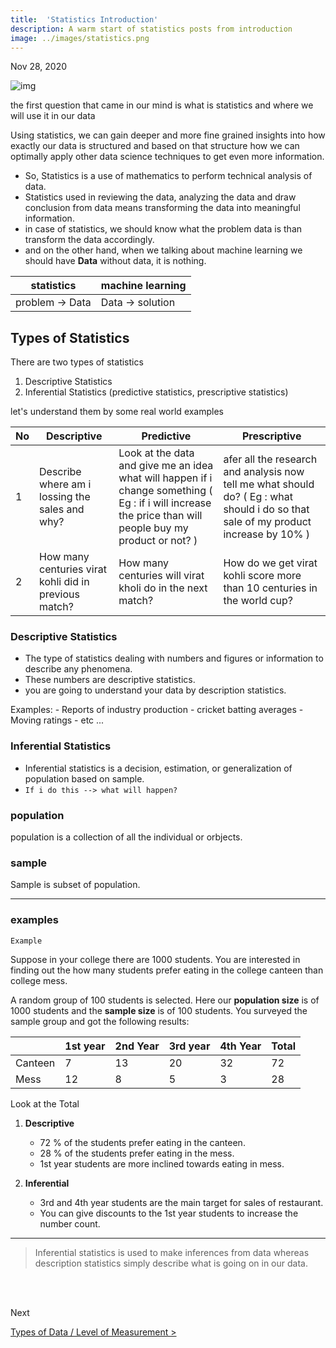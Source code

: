 ```yaml
---
title:  'Statistics Introduction' 
description: A warm start of statistics posts from introduction
image: ../images/statistics.png
---
```


Nov 28, 2020

![img](https://i.imgur.com/rZYxPff.png)

the first question that came in our mind is what is statistics and where we will use it in our data 


Using statistics, we can gain deeper and more fine grained insights into how exactly our data is structured and based on that structure
how we can optimally apply other data science techniques to get even more information.

- So, Statistics is a use of mathematics to perform technical analysis of data.
- Statistics used in reviewing the data, analyzing the data and draw conclusion from data means transforming the data into meaningful information.
- in case of statistics, we should know what the problem data is than transform the data accordingly.
- and on the other hand, when we talking about machine learning we should have **Data** without data, it is nothing.

| statistics      | machine learning |
|-----------------|------------------|
| problem -> Data | Data -> solution |

## Types of Statistics

There are two types of statistics

1. Descriptive Statistics
2. Inferential Statistics (predictive statistics, prescriptive statistics)

let's understand them by some real world examples

|No |Descriptive | Predictive | Prescriptive |
|-|-|-|-|
|1 |Describe where am i lossing the sales and why? |Look at the data and give me an idea what will happen if i change something ( Eg : if i will increase the price than will people buy my product or not? )|afer all the research and analysis now tell me what should do? ( Eg : what should i do so that sale of my product increase by 10% )|
|2 |How many centuries virat kohli did in previous match?|How many centuries will virat kholi do in the next match?|How do we get virat kohli  score more than 10 centuries in the world cup?|

### Descriptive Statistics
- The type of statistics dealing with numbers and figures or information to describe any phenomena.
- These numbers are descriptive statistics.
- you are going to understand your data by description statistics.

Examples:
    - Reports of industry production
    - cricket batting averages
    - Moving ratings
    - etc ...


### Inferential Statistics

- Inferential statistics is a decision, estimation, or generalization of population based on sample.
- `If i do this --> what will happen?`

### population
population is a collection of all the individual or orbjects.

### sample
Sample is subset of population.

---
### examples


`Example`

Suppose in your college there are 1000 students. You are interested in finding out the how many students prefer
eating in the college canteen than college mess. 

A random group of 100 students is selected.  Here our **population size** is of 1000 students and the **sample size** is of 100 students.
You surveyed the sample group and got the following results:

|	|1st year|	2nd Year|	3rd year| 	4th   Year|Total|
|--|--|--|--|--|--|
|Canteen|	7|	13|	20|	32|	72|
|Mess|	12|	8|	5|	3|	28|

Look at the Total

1. **Descriptive**
    - 72 % of the students prefer eating in the canteen.
    - 28 % of the students prefer eating in the mess.
    - 1st year students are more inclined towards eating in mess.


2. **Inferential**  
    - 3rd and 4th year students are the main target for sales of restaurant. 
    - You can give discounts to the 1st year students to increase the number count.



---

> Inferential statistics is used to make inferences from data whereas description statistics simply describe what is going on in our data.

<br />
<br />

Next

[Types of Data / Level of Measurement >](/notes/stats/types-of-data-and-levelof-measurement) 
